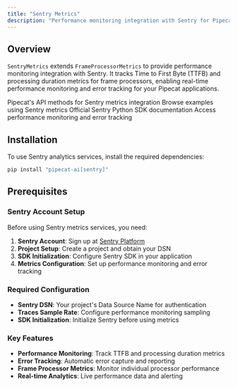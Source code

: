 ```yaml
---
title: "Sentry Metrics"
description: "Performance monitoring integration with Sentry for Pipecat frame processors"
---
```


## Overview

`SentryMetrics` extends `FrameProcessorMetrics` to provide performance monitoring integration with Sentry. It tracks Time to First Byte (TTFB) and processing duration metrics for frame processors, enabling real-time performance monitoring and error tracking for your Pipecat applications.

<CardGroup cols={2}>
  <Card
    title="Sentry Metrics API Reference"
    icon="code"
    href="https://reference-server.pipecat.ai/en/latest/api/pipecat.processors.metrics.sentry.html"
  >
    Pipecat's API methods for Sentry metrics integration
  </Card>
  <Card
    title="Example Implementation"
    icon="play"
    href="https://github.com/pipecat-ai/pipecat/blob/main/examples/foundational/47-sentry-metrics.py"
  >
    Browse examples using Sentry metrics
  </Card>
  <Card
    title="Sentry Documentation"
    icon="book"
    href="https://docs.sentry.io/platforms/python/"
  >
    Official Sentry Python SDK documentation
  </Card>
  <Card title="Sentry Platform" icon="chart-line" href="https://sentry.io/">
    Access performance monitoring and error tracking
  </Card>
</CardGroup>

## Installation

To use Sentry analytics services, install the required dependencies:

```bash
pip install "pipecat-ai[sentry]"
```

## Prerequisites

### Sentry Account Setup

Before using Sentry metrics services, you need:

1. **Sentry Account**: Sign up at [Sentry Platform](https://sentry.io/)
2. **Project Setup**: Create a project and obtain your DSN
3. **SDK Initialization**: Configure Sentry SDK in your application
4. **Metrics Configuration**: Set up performance monitoring and error tracking

### Required Configuration

- **Sentry DSN**: Your project's Data Source Name for authentication
- **Traces Sample Rate**: Configure performance monitoring sampling
- **SDK Initialization**: Initialize Sentry before using metrics

### Key Features

- **Performance Monitoring**: Track TTFB and processing duration metrics
- **Error Tracking**: Automatic error capture and reporting
- **Frame Processor Metrics**: Monitor individual processor performance
- **Real-time Analytics**: Live performance data and alerting
